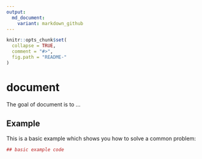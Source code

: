 ```yaml
---
output:
  md_document:
    variant: markdown_github
---
```


<!-- README.md is generated from README.Rmd. Please edit that file -->

```r
knitr::opts_chunk$set(
  collapse = TRUE,
  comment = "#>",
  fig.path = "README-"
)
```

# document

The goal of document is to ...

## Example

This is a basic example which shows you how to solve a common problem:

```r
## basic example code
```
